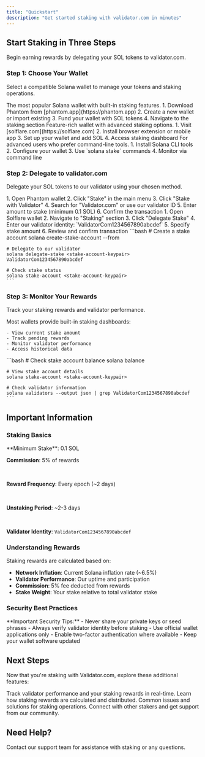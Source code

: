 ```yaml
---
title: "Quickstart"
description: "Get started staking with validator.com in minutes"
---
```


## Start Staking in Three Steps

Begin earning rewards by delegating your SOL tokens to validator.com.

### Step 1: Choose Your Wallet

Select a compatible Solana wallet to manage your tokens and staking operations.

<AccordionGroup>
  <Accordion title="Phantom Wallet" icon="wallet">
    The most popular Solana wallet with built-in staking features. 1. Download Phantom from [phantom.app](https://phantom.app) 2. Create a new wallet or import existing 3. Fund your wallet with SOL tokens 4. Navigate to the staking section
  </Accordion>
  <Accordion title="Solflare Wallet" icon="wallet">
    Feature-rich wallet with advanced staking options. 1. Visit [solflare.com](https://solflare.com) 2. Install browser extension or mobile app 3. Set up your wallet and add SOL 4. Access staking dashboard
  </Accordion>
  <Accordion title="Command Line (CLI)" icon="wallet">
    For advanced users who prefer command-line tools. 1. Install Solana CLI tools 2. Configure your wallet 3. Use `solana stake` commands 4. Monitor via command line
  </Accordion>
</AccordionGroup>

### Step 2: Delegate to validator.com

Delegate your SOL tokens to our validator using your chosen method.

<AccordionGroup>
  <Accordion title="Using Phantom Wallet" icon="hand-holding-dollar">
    1. Open Phantom wallet
    2. Click "Stake" in the main menu
    3. Click "Stake with Validator"
    4. Search for "Validator.com" or use our validator ID
    5. Enter amount to stake (minimum 0.1 SOL)
    6. Confirm the transaction
  </Accordion>
  <Accordion title="Using Solflare Wallet" icon="hand-holding-dollar">
    1. Open Solflare wallet
    2. Navigate to "Staking" section
    3. Click "Delegate Stake"
    4. Enter our validator identity: `ValidatorCom1234567890abcdef`
    5. Specify stake amount
    6. Review and confirm transaction
  </Accordion>
  <Accordion title="Using Solana CLI" icon="terminal">
    ```bash
    # Create a stake account
    solana create-stake-account --from <your-wallet> <stake-account-keypair>
    
    # Delegate to our validator
    solana delegate-stake <stake-account-keypair> ValidatorCom1234567890abcdef
    
    # Check stake status
    solana stake-account <stake-account-keypair>
    ```
  </Accordion>
</AccordionGroup>

### Step 3: Monitor Your Rewards

Track your staking rewards and validator performance.

<AccordionGroup>
  <Accordion title="Wallet Dashboard" icon="chart-bar">
    Most wallets provide built-in staking dashboards:

    - View current stake amount
    - Track pending rewards
    - Monitor validator performance
    - Access historical data
  </Accordion>
  <Accordion title="Command Line Monitoring" icon="terminal">
    ```bash
    # Check stake account balance
    solana balance <stake-account-keypair>
    
    # View stake account details
    solana stake-account <stake-account-keypair>
    
    # Check validator information
    solana validators --output json | grep ValidatorCom1234567890abcdef
    ```
  </Accordion>
</AccordionGroup>

## Important Information

### Staking Basics

<Info>
  **Minimum Stake**: 0.1 SOL

  <br />

  **Commission**: 5% of rewards

  <br />

  **Reward Frequency**: Every epoch (~2 days)

  <br />

  **Unstaking Period**: ~2-3 days

  <br />

  **Validator Identity**: `ValidatorCom1234567890abcdef`
</Info>

### Understanding Rewards

Staking rewards are calculated based on:

- **Network Inflation**: Current Solana inflation rate (~6.5%)
- **Validator Performance**: Our uptime and participation
- **Commission**: 5% fee deducted from rewards
- **Stake Weight**: Your stake relative to total validator stake

### Security Best Practices

<Warning>
  **Important Security Tips:** - Never share your private keys or seed phrases - Always verify validator identity before staking - Use official wallet applications only - Enable two-factor authentication where available - Keep your wallet software updated
</Warning>

## Next Steps

Now that you're staking with Validator.com, explore these additional features:

<CardGroup cols={2}>
  <Card title="Monitor Performance" icon="chart-line" href="/monitoring/dashboard">
    Track validator performance and your staking rewards in real-time.
  </Card>
  <Card title="Understanding Rewards" icon="coins" href="/staking/rewards">
    Learn how staking rewards are calculated and distributed.
  </Card>
  <Card title="Troubleshooting" icon="wrench" href="/troubleshooting/common-issues">
    Common issues and solutions for staking operations.
  </Card>
  <Card title="Join Community" icon="users" href="https://discord.gg/validator">
    Connect with other stakers and get support from our community.
  </Card>
</CardGroup>

## Need Help?

<Card title="Get Support" icon="headset" href="mailto:support@validator.com">
  Contact our support team for assistance with staking or any questions.
</Card>